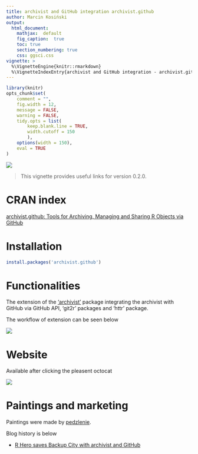```yaml
---
title: archivist and GitHub integration archivist.github
author: Marcin Kosiński
output:
  html_document:
    mathjax:  default
    fig_caption:  true
    toc: true
    section_numbering: true
    css: ggsci.css
vignette: >
  %\VignetteEngine{knitr::rmarkdown}
  %\VignetteIndexEntry{archivist and GitHub integration - archivist.github}
---
```

```r
library(knitr)
opts_chunk$set(
	comment = "",
	fig.width = 12, 
	message = FALSE,
	warning = FALSE,
	tidy.opts = list(
		keep.blank.line = TRUE,
		width.cutoff = 150
		),
	options(width = 150),
	eval = TRUE
)
```
<img src="archivist_github.png" class="fit image">

> This vignette provides useful links for version 0.2.0.

# CRAN index

[archivist.github: Tools for Archiving, Managing and Sharing R Objects via GitHub](https://cran.r-project.org/web/packages/archivist.github/index.html)

# Installation

```r
install.packages('archivist.github')
```


# Functionalities

The extension of the ['archivist'](https://pbiecek.github.io/archivist/Posts.html) package integrating the archivist with GitHub via GitHub API, 'git2r' packages and 'httr' package.

The workflow of extension can be seen below

<img src="archivist_github_workflow.png" class="fit image">

# Website

Available after clicking the pleasent octocat 

<a href="https://marcinkosinski.github.io/archivist.github/"><img src="github_R.jpg" class="fit image"></a>

# Paintings and marketing

Paintings were made by [pedzlenie](https://pedzlenie.github.io).

Blog history is below

- [R Hero saves Backup City with archivist and GitHub](http://r-bloggers.com/r-hero-saves-backup-city-with-archivist-and-github)